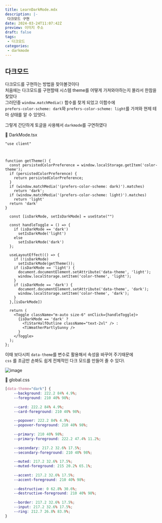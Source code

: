 ```yaml
---
title: LearnDarkMode.mdx
description: |-
 다크모드 구현
date: 2024-03-24T11:07:42Z
preview: 이미지 주소
draft: false
tags:
 - 다크모드
categories:
 - darkmode
---
```


## 다크모드

다크모드를 구현하는 방법을 찾아볼것이다\
처음에는 다크모드를 구현할때 시스템 theme를 어떻게 가져와야하는지 몰라서 한참을 찾았다\
그러던중 ```window.matchMedia()``` 함수를 찾게 되었고 이함수에\
```prefers-color-scheme: dark```와 ```prefers-color-scheme: light```를 가져와 현제 테마 상태를 알 수 있엇다.

그렇게 간단하게 토글을 사용해서 ```darkmode```를 구연하였다

🍝 DarkMode.tsx

```tsx filename="DarkMode.tsx"
"use client"



function getTheme() {
  const persistedColorPreference = window.localStorage.getItem('color-theme');
  if (persistedColorPreference) {
    return persistedColorPreference;
  }
  if (window.matchMedia('(prefers-color-scheme: dark)').matches)
    return 'dark';
  if (window.matchMedia('(prefers-color-scheme: light)').matches)
    return 'light'
  return 'dark'
}

  const [isDarkMode, setIsDarkMode] = useState("")

  const handleToggle = () => {
    if (isDarkMode == 'dark')
      setIsDarkMode('light')
    else
      setIsDarkMode('dark')
  };

  useLayoutEffect(() => {
    if (!isDarkMode)
      setIsDarkMode(getTheme());
    if (isDarkMode == 'light') {
      document.documentElement.setAttribute('data-theme', 'light');
      window.localStorage.setItem('color-theme', 'light');
    }
    if (isDarkMode == 'dark') {
      document.documentElement.setAttribute('data-theme', 'dark');
      window.localStorage.setItem('color-theme', 'dark');
    }
  },[isDarkMode])

  return (
    <Toggle className="m-auto size-6" onClick={handleToggle}>
      {isDarkMode == 'dark' ?
        <TiStarHalfOutline className="text-2xl" /> :
        <TiWeatherPartlySunny />
      }
    </Toggle>
  );
};
```

이때 보다시피 ```data-theme```를 변수로 활용해서 속성을 바꾸어 주기때문에\
```css``` 를 조금만 손봐도 쉽게 전체적인 다크 모드를 만들어 줄 수 있다\

![image](/docs/DarkMode/darkmode.gif)

🍝 global.css

```css filenam="global.css"
[data-theme="dark"] {
    --background: 222.2 84% 4.9%;
    --foreground: 210 40% 98%;
 
    --card: 222.2 84% 4.9%;
    --card-foreground: 210 40% 98%;
 
    --popover: 222.2 84% 4.9%;
    --popover-foreground: 210 40% 98%;
 
    --primary: 210 40% 98%;
    --primary-foreground: 222.2 47.4% 11.2%;
 
    --secondary: 217.2 32.6% 17.5%;
    --secondary-foreground: 210 40% 98%;
 
    --muted: 217.2 32.6% 17.5%;
    --muted-foreground: 215 20.2% 65.1%;
 
    --accent: 217.2 32.6% 17.5%;
    --accent-foreground: 210 40% 98%;
 
    --destructive: 0 62.8% 30.6%;
    --destructive-foreground: 210 40% 98%;
 
    --border: 217.2 32.6% 17.5%;
    --input: 217.2 32.6% 17.5%;
    --ring: 212.7 26.8% 83.9%;
}
```